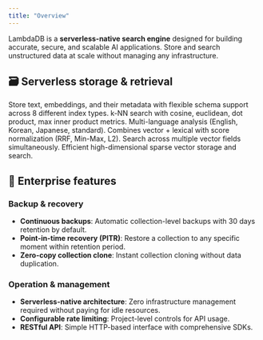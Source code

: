 ```yaml
---
title: "Overview"
---
```


LambdaDB is a **serverless-native search engine** designed for building accurate, secure, and scalable AI applications. Store and search unstructured data at scale without managing any infrastructure.


## 🗃️ Serverless storage & retrieval

<CardGroup cols={2}>
  <Card title="Object storage" href="/guides/documents/upsert-data" icon="database">
    Store text, embeddings, and their metadata with flexible schema support across 8 different index types.
  </Card>
  <Card title="Vector search" href="/guides/search/vector" icon="magnifying-glass">
    k-NN search with cosine, euclidean, dot product, max inner product metrics.
  </Card>
  <Card title="Full-text search" href="/guides/search/query-string" icon="book-open">
    Multi-language analysis (English, Korean, Japanese, standard).
  </Card>
  <Card title="Hybrid search" href="/guides/search/hybrid" icon="bolt">
    Combines vector + lexical with score normalization (RRF, Min-Max, L2).
  </Card>
  <Card title="Multi-field vector search" href="/guides/search/vector#multi-vector-field-search" icon="layer-group">
    Search across multiple vector fields simultaneously.
  </Card>
  <Card title="Sparse vector search" href="/guides/search/sparse-vector" icon="network-wired">
    Efficient high-dimensional sparse vector storage and search.
  </Card>
</CardGroup>

## 🏢 Enterprise features

### Backup & recovery
- **Continuous backups**: Automatic collection-level backups with 30 days retention by default.
- **Point-in-time recovery (PITR)**: Restore a collection to any specific moment within retention period.
- **Zero-copy collection clone**: Instant collection cloning without data duplication.

### Operation & management
- **Serverless-native architecture**: Zero infrastructure management required without paying for idle resources.
- **Configurable rate limiting**: Project-level controls for API usage.
- **RESTful API**: Simple HTTP-based interface with comprehensive SDKs.